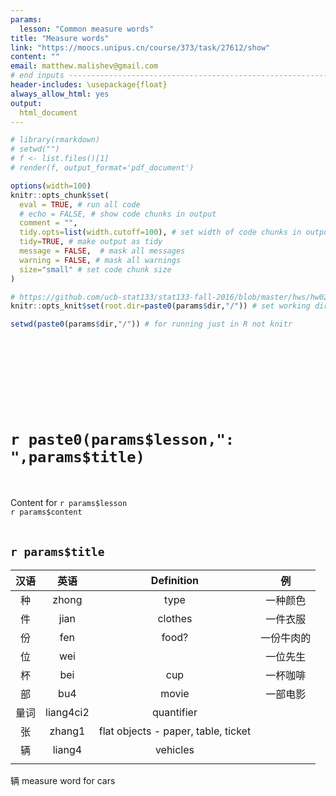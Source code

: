 ```yaml
---
params:
  lesson: "Common measure words"   
title: "Measure words"        
link: "https://moocs.unipus.cn/course/373/task/27612/show"
content: ""  
email: matthew.malishev@gmail.com      
# end inputs ---------------------------------------------------------------
header-includes: \usepackage{float}
always_allow_html: yes
output:
  html_document
---
```

  
```r
# library(rmarkdown)
# setwd("")
# f <- list.files()[1]
# render(f, output_format='pdf_document')
```

```r
options(width=100)
knitr::opts_chunk$set(
  eval = TRUE, # run all code
  # echo = FALSE, # show code chunks in output 
  comment = "",
  tidy.opts=list(width.cutoff=100), # set width of code chunks in output
  tidy=TRUE, # make output as tidy
  message = FALSE,  # mask all messages
  warning = FALSE, # mask all warnings 
  size="small" # set code chunk size
)

# https://github.com/ucb-stat133/stat133-fall-2016/blob/master/hws/hw02-tables-ggplot.Rmd
knitr::opts_knit$set(root.dir=paste0(params$dir,"/")) # set working dir

setwd(paste0(params$dir,"/")) # for running just in R not knitr
```

\  

\  

\  

\  


# `r paste0(params$lesson,": ",params$title)`    
\  

Content for `r params$lesson`  
`r params$content`      
\  

<!-- ____________________________________________________________________________ -->
  <!-- ____________________________________________________________________________ -->
  <!-- ____________________________________________________________________________ -->
  <!-- start body -->  
  
## `r params$title`      

<!-- Turn into df? -->
<!-- ```{r} -->
<!-- char <- c("一种颜色")    -->
<!-- ``` -->

|汉语|英语|Definition|例|
|:--:|:--:|:--:|:--:|
种 | zhong | type | 一种颜色  |   
件 | jian | clothes | 一件衣服 |    
份 | fen | food? | 一份牛肉的 |    
位|wei|  |一位先生 | 
杯|bei|cup|一杯咖啡 |
部|bu4|movie|一部电影|    
量词|liang4ci2|quantifier||  
张|zhang1|flat objects - paper, table, ticket||    
辆|liang4|vehicles||
||||  

辆 measure word for cars  







  